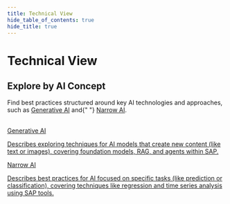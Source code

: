 ```yaml
---
title: Technical View
hide_table_of_contents: true
hide_title: true
---
```



<PageViewTracker />

<div className="hero-header">
  <h1>Technical View</h1>
</div>

<div className="section-with-background blue">
  <h2>Explore by AI Concept</h2>
  <p>
    Find best practices structured around key AI technologies and approaches, such as <a href={useBaseUrl("/docs/technical-view/generative-ai/")}>Generative AI</a> and{" "}
    <a href={useBaseUrl("/docs/technical-view/narrow-ai/")}>Narrow AI</a>.
  </p>
</div>

<br />

<div className="row">
  <div className="col col--6">
    <a href={useBaseUrl("/docs/technical-view/generative-ai/")} className="feature-card">
      <Icon name="discussion"></Icon>
      <span>Generative AI</span>
      <p>Describes exploring techniques for AI models that create new content (like text or images), covering foundation models, RAG, and agents within SAP.</p>
    </a>
  </div>
  <div className="col col--6">
    <a href={useBaseUrl("/docs/technical-view/narrow-ai/")} className="feature-card">
      <Icon name="goalseek"></Icon>
      <span>Narrow AI</span>
      <p>
        Describes best practices for AI focused on specific tasks (like prediction or classification), covering techniques like regression and time series analysis using SAP tools.
      </p>
    </a>
  </div>
</div>
